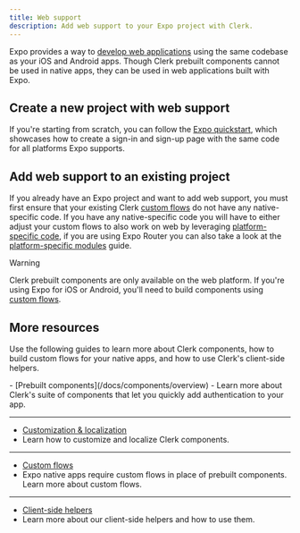 ```yaml
---
title: Web support
description: Add web support to your Expo project with Clerk.
---
```


Expo provides a way to [develop web applications](https://docs.expo.dev/workflow/web/) using the same codebase as your iOS and Android apps. Though Clerk prebuilt components cannot be used in native apps, they can be used in web applications built with Expo.

## Create a new project with web support

If you're starting from scratch, you can follow the [Expo quickstart](/docs/quickstarts/expo), which showcases how to create a sign-in and sign-up page with the same code for all platforms Expo supports.

## Add web support to an existing project

If you already have an Expo project and want to add web support, you must first ensure that your existing Clerk [custom flows](/docs/custom-flows/overview) do not have any native-specific code. If you have any native-specific code you will have to either adjust your custom flows to also work on web by leveraging [platform-specific code](https://reactnative.dev/docs/platform-specific-code#platform-specific-extensions), if you are using Expo Router you can also take a look at the [platform-specific modules](https://docs.expo.dev/router/advanced/platform-specific-modules/) guide.

> [!WARNING]
> Clerk prebuilt components are only available on the web platform. If you're using Expo for iOS or Android, you'll need to build components using [custom flows](/docs/custom-flows/overview).

## More resources

Use the following guides to learn more about Clerk components, how to build custom flows for your native apps, and how to use Clerk's client-side helpers.

<Cards>
  - [Prebuilt components](/docs/components/overview)
  - Learn more about Clerk's suite of components that let you quickly add authentication to your app.

  ---

  - [Customization & localization](/docs/customization/overview)
  - Learn how to customize and localize Clerk components.

  ---

  - [Custom flows](/docs/custom-flows/overview)
  - Expo native apps require custom flows in place of prebuilt components. Learn more about custom flows.

  ---

  - [Client-side helpers](/docs/references/react/use-user)
  - Learn more about our client-side helpers and how to use them.
</Cards>

